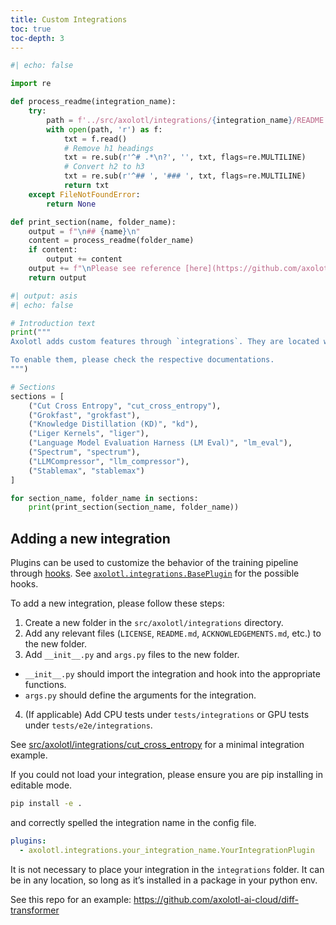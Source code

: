 ```yaml
---
title: Custom Integrations
toc: true
toc-depth: 3
---
```


```python
#| echo: false

import re

def process_readme(integration_name):
    try:
        path = f'../src/axolotl/integrations/{integration_name}/README.md'
        with open(path, 'r') as f:
            txt = f.read()
            # Remove h1 headings
            txt = re.sub(r'^# .*\n?', '', txt, flags=re.MULTILINE)
            # Convert h2 to h3
            txt = re.sub(r'^## ', '### ', txt, flags=re.MULTILINE)
            return txt
    except FileNotFoundError:
        return None

def print_section(name, folder_name):
    output = f"\n## {name}\n"
    content = process_readme(folder_name)
    if content:
        output += content
    output += f"\nPlease see reference [here](https://github.com/axolotl-ai-cloud/axolotl/tree/main/src/axolotl/integrations/{folder_name})\n"
    return output
```

```python
#| output: asis
#| echo: false

# Introduction text
print("""
Axolotl adds custom features through `integrations`. They are located within the `src/axolotl/integrations` directory.

To enable them, please check the respective documentations.
""")

# Sections
sections = [
    ("Cut Cross Entropy", "cut_cross_entropy"),
    ("Grokfast", "grokfast"),
    ("Knowledge Distillation (KD)", "kd"),
    ("Liger Kernels", "liger"),
    ("Language Model Evaluation Harness (LM Eval)", "lm_eval"),
    ("Spectrum", "spectrum"),
    ("LLMCompressor", "llm_compressor"),
    ("Stablemax", "stablemax")
]

for section_name, folder_name in sections:
    print(print_section(section_name, folder_name))
```

## Adding a new integration

Plugins can be used to customize the behavior of the training pipeline through [hooks](https://en.wikipedia.org/wiki/Hooking). See [`axolotl.integrations.BasePlugin`](https://github.com/axolotl-ai-cloud/axolotl/blob/main/src/axolotl/integrations/base.py) for the possible hooks.

To add a new integration, please follow these steps:

1. Create a new folder in the `src/axolotl/integrations` directory.
2. Add any relevant files (`LICENSE`, `README.md`, `ACKNOWLEDGEMENTS.md`, etc.) to the new folder.
3. Add `__init__.py` and `args.py` files to the new folder.
  - `__init__.py` should import the integration and hook into the appropriate functions.
  - `args.py` should define the arguments for the integration.
4. (If applicable) Add CPU tests under `tests/integrations` or GPU tests under `tests/e2e/integrations`.

::: {.callout-tip}

See [src/axolotl/integrations/cut_cross_entropy](https://github.com/axolotl-ai-cloud/axolotl/tree/main/src/axolotl/integrations/cut_cross_entropy) for a minimal integration example.

:::

::: {.callout-warning}

If you could not load your integration, please ensure you are pip installing in editable mode.

```bash
pip install -e .
```

and correctly spelled the integration name in the config file.

```yaml
plugins:
  - axolotl.integrations.your_integration_name.YourIntegrationPlugin
```

:::

::: {.callout-note}

It is not necessary to place your integration in the `integrations` folder. It can be in any location, so long as it's installed in a package in your python env.

See this repo for an example: [https://github.com/axolotl-ai-cloud/diff-transformer](https://github.com/axolotl-ai-cloud/diff-transformer)

:::
